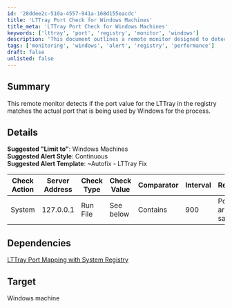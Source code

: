 ```yaml
---
id: '28ddee2c-510a-4557-941a-168d155eacdc'
title: 'LTTray Port Check for Windows Machines'
title_meta: 'LTTray Port Check for Windows Machines'
keywords: ['lttray', 'port', 'registry', 'monitor', 'windows']
description: 'This document outlines a remote monitor designed to detect discrepancies between the LTTray port value in the registry and the actual port being utilized by Windows. It includes suggested alert styles, templates, and check actions for effective monitoring on Windows machines.'
tags: ['monitoring', 'windows', 'alert', 'registry', 'performance']
draft: false
unlisted: false
---
```

## Summary

This remote monitor detects if the port value for the LTTray in the registry matches the actual port that is being used by Windows for the process.

## Details

**Suggested "Limit to"**: Windows Machines  
**Suggested Alert Style**: Continuous  
**Suggested Alert Template**: ~Autofix - LTTray Fix  

| Check Action | Server Address | Check Type | Check Value | Comparator | Interval | Result          |
|--------------|----------------|-------------|-------------|------------|----------|------------------|
| System       | 127.0.0.1     | Run File    | See below   | Contains    | 900      | Ports are same    |

## Dependencies

[LTTray Port Mapping with System Registry](https://proval.itglue.com/DOC-5078775-7836230)

## Target

Windows machine












